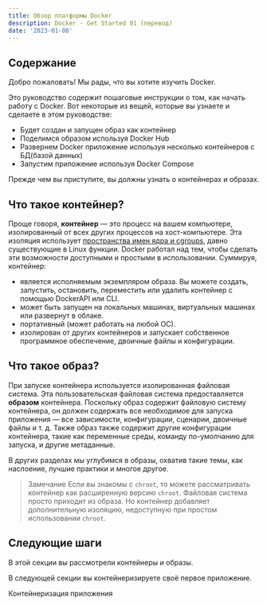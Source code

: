```yaml
---
title: Обзор платформы Docker
description: Docker - Get Started 01 (перевод)
date: '2023-01-08'
---
```


## Содержание
<DockerGetStartedContentList />

Добро пожаловать! Мы рады, что вы хотите изучить Docker.

Это руководство содержит пошаговые инструкции о том, как начать работу с Docker. Вот некоторые из вещей, которые вы узнаете и сделаете в этом руководстве:

- Будет создан и запущен образ как контейнер
- Поделимся образом используя Docker Hub
- Развернем Docker приложение используя несколько контейнеров с БД(базой данных)
- Запустим приложение используя Docker Compose

Прежде чем вы приступите, вы должны узнать о контейнерах и образах.

## Что такое контейнер?

Проще говоря, **контейнер** — это процесс на вашем компьютере, изолированный от всех других процессов на хост-компьютере. Эта изоляция использует [пространства имен ядра и cgroups](https://medium.com/@saschagrunert/demystifying-containers-part-i-kernel-space-2c53d6979504), давно существующие в Linux функции. Docker работал над тем, чтобы сделать эти возможности доступными и простыми в использовании. Cуммируя, контейнер:
- является исполняемым экземпляром образа. Вы можете создать, запустить, остановить, переместить или удалить контейнер с помощью DockerAPI или CLI.
- может быть запущен на локальных машинах, виртуальных машинах или развернут в облаке.
- портативный (может работать на любой ОС).
- изолирован от других контейнеров и запускает собственное программное обеспечение, двоичные файлы и конфигурации.

## Что такое образ?
При запуске контейнера используется изолированная файловая система. Эта пользовательская файловая система предоставляется **образом** контейнера. Поскольку образ содержит файловую систему контейнера, он должен содержать все необходимое для запуска приложения — все зависимости, конфигурации, сценарии, двоичные файлы и т. д. Также образ также содержит другие конфигурации контейнера, такие как переменные среды, команду по-умолчанию для запуска, и другие метаданные.

В других разделах мы углубимся в образы, охватив такие темы, как наслоение, лучшие практики и многое другое.

>Замечание
Если вы знакомы с `chroot`, то можете рассматривать контейнер как расширенную версию `chroot`. Файловая система просто приходит из образа. Но контейнер добавляет дополнительную изоляцию, недоступную при простом использовании `chroot`.

## Следующие шаги
В этой секции вы рассмотрели контейнеры и образы.

В следующей секции вы контейнеризируете своё первое приложение.

<Link href="/posts/tr-docker-get-started-02">
  <a className="text-gray-900 dark:text-white pr-6 py-4">Контейнеризация приложения</a>
</Link>
